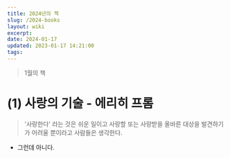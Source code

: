 ```yaml
---
title: 2024년의 책
slug: /2024-books
layout: wiki
excerpt: 
date: 2024-01-17
updated: 2023-01-17 14:21:00
tags:
---
```


> 1월의 책
# (1) 사랑의 기술 - 에리히 프롬 

> '사랑한다' 라는 것은 쉬운 일이고 사랑할 또는 사랑받을 올바른 대상을 발견하기가 어려울 뿐이라고 사람들은 생각한다. 
- 그런데 아니다. 